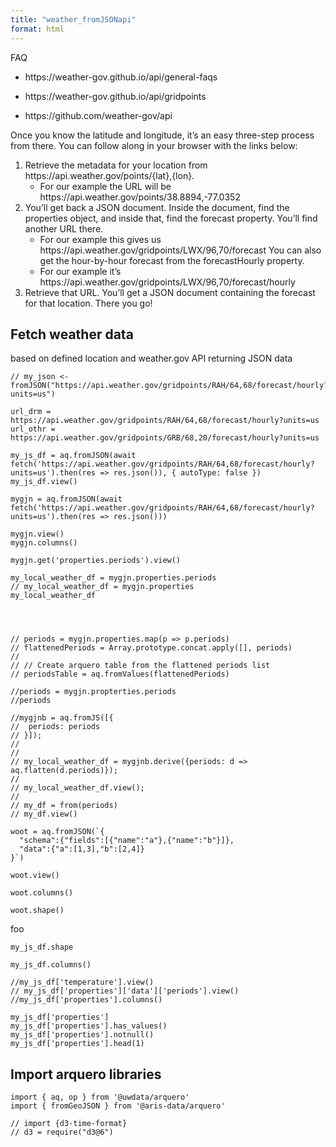 ```yaml
---
title: "weather_fromJSONapi"
format: html
---
```


FAQ

-   https://weather-gov.github.io/api/general-faqs

-   https://weather-gov.github.io/api/gridpoints

-   https://github.com/weather-gov/api

Once you know the latitude and longitude, it's an easy three-step process from there. You can follow along in your browser with the links below:

1.  Retrieve the metadata for your location from https://api.weather.gov/points/{lat},{lon}.
    -   For our example the URL will be https://api.weather.gov/points/38.8894,-77.0352
2.  You'll get back a JSON document. Inside the document, find the properties object, and inside that, find the forecast property. You'll find another URL there.
    -   For our example this gives us https://api.weather.gov/gridpoints/LWX/96,70/forecast You can also get the hour-by-hour forecast from the forecastHourly property.
    -   For our example it's https://api.weather.gov/gridpoints/LWX/96,70/forecast/hourly
3.  Retrieve that URL. You'll get a JSON document containing the forecast for that location. There you go!

## Fetch weather data

based on defined location and weather.gov API returning JSON data

```ojs


// my_json <- fromJSON("https://api.weather.gov/gridpoints/RAH/64,68/forecast/hourly?units=us")  

url_drm = https://api.weather.gov/gridpoints/RAH/64,68/forecast/hourly?units=us
url_othr = https://api.weather.gov/gridpoints/GRB/68,20/forecast/hourly?units=us

my_js_df = aq.fromJSON(await fetch('https://api.weather.gov/gridpoints/RAH/64,68/forecast/hourly?units=us').then(res => res.json()), { autoType: false })
my_js_df.view()
```

```ojs
mygjn = aq.fromJSON(await fetch('https://api.weather.gov/gridpoints/RAH/64,68/forecast/hourly?units=us').then(res => res.json()))

mygjn.view()
mygjn.columns()

mygjn.get('properties.periods').view()

my_local_weather_df = mygjn.properties.periods
// my_local_weather_df = mygjn.properties
my_local_weather_df




// periods = mygjn.properties.map(p => p.periods)
// flattenedPeriods = Array.prototype.concat.apply([], periods)
// 
// // Create arquero table from the flattened periods list
// periodsTable = aq.fromValues(flattenedPeriods)

//periods = mygjn.propterties.periods
//periods

//mygjnb = aq.fromJS([{
//  periods: periods
// }]);
// 
// 
// my_local_weather_df = mygjnb.derive({periods: d => aq.flatten(d.periods)});
// 
// my_local_weather_df.view();
// 
// my_df = from(periods)
// my_df.view()
```

```ojs
woot = aq.fromJSON(`{
  "schema":{"fields":[{"name":"a"},{"name":"b"}]},
  "data":{"a":[1,3],"b":[2,4]}
}`)

woot.view()

woot.columns()

woot.shape()
```


foo

```ojs
my_js_df.shape
```

```ojs
my_js_df.columns()
```

```ojs
//my_js_df['temperature'].view()
// my_js_df['properties']['data']['periods'].view()
//my_js_df['properties'].columns()

my_js_df['properties']
my_js_df['properties'].has_values()
my_js_df['properties'].notnull()
my_js_df['properties'].head(1)
```

## Import arquero libraries

```ojs
import { aq, op } from '@uwdata/arquero'
import { fromGeoJSON } from '@aris-data/arquero'

// import {d3-time-format}
// d3 = require("d3@6")
```
